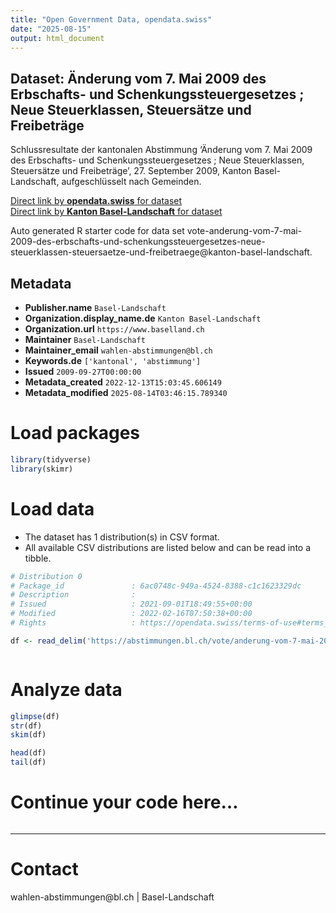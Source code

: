 ```yaml
---
title: "Open Government Data, opendata.swiss"
date: "2025-08-15"
output: html_document
---
```


## Dataset: Änderung vom 7. Mai 2009 des Erbschafts- und Schenkungssteuergesetzes ; Neue Steuerklassen, Steuersätze und Freibeträge

Schlussresultate der kantonalen Abstimmung 'Änderung vom 7. Mai 2009 des Erbschafts- und Schenkungssteuergesetzes ; Neue Steuerklassen, Steuersätze und Freibeträge', 27. September 2009, Kanton Basel-Landschaft, aufgeschlüsselt nach Gemeinden.

[Direct link by **opendata.swiss** for dataset](https://opendata.swiss/de/dataset/anderung-vom-7-mai-2009-des-erbschafts-und-schenkungssteuergesetzes-neue-steuerklassen-steuersa)<br>
[Direct link by **Kanton Basel-Landschaft** for dataset](https://abstimmungen.bl.ch/vote/anderung-vom-7-mai-2009-des-erbschafts-und-schenkungssteuergesetzes-neue-steuerklassen-steuersaetze-und-freibetraege/data)

Auto generated R starter code for data set vote-anderung-vom-7-mai-2009-des-erbschafts-und-schenkungssteuergesetzes-neue-steuerklassen-steuersaetze-und-freibetraege@kanton-basel-landschaft.

## Metadata

- **Publisher.name** `Basel-Landschaft`
- **Organization.display_name.de** `Kanton Basel-Landschaft`
- **Organization.url** `https://www.baselland.ch`
- **Maintainer** `Basel-Landschaft`
- **Maintainer_email** `wahlen-abstimmungen@bl.ch`
- **Keywords.de** `['kantonal', 'abstimmung']`
- **Issued** `2009-09-27T00:00:00`
- **Metadata_created** `2022-12-13T15:03:45.606149`
- **Metadata_modified** `2025-08-14T03:46:15.789340`


# Load packages

```r

library(tidyverse)
library(skimr)

```

# Load data

-   The dataset has 1 distribution(s) in CSV format.
-   All available CSV distributions are listed below and can be read into a tibble.

```r

# Distribution 0
# Package_id               : 6ac0748c-949a-4524-8388-c1c1623329dc
# Description              : 
# Issued                   : 2021-09-01T18:49:55+00:00
# Modified                 : 2022-02-16T07:50:38+00:00
# Rights                   : https://opendata.swiss/terms-of-use#terms_by

df <- read_delim('https://abstimmungen.bl.ch/vote/anderung-vom-7-mai-2009-des-erbschafts-und-schenkungssteuergesetzes-neue-steuerklassen-steuersaetze-und-freibetraege/data-csv')



```

# Analyze data

```r

glimpse(df)
str(df)
skim(df)

head(df)
tail(df)

```

# Continue your code here...

```r

```

------------------------------------------------------------------------

# Contact

wahlen-abstimmungen@bl.ch | Basel-Landschaft

